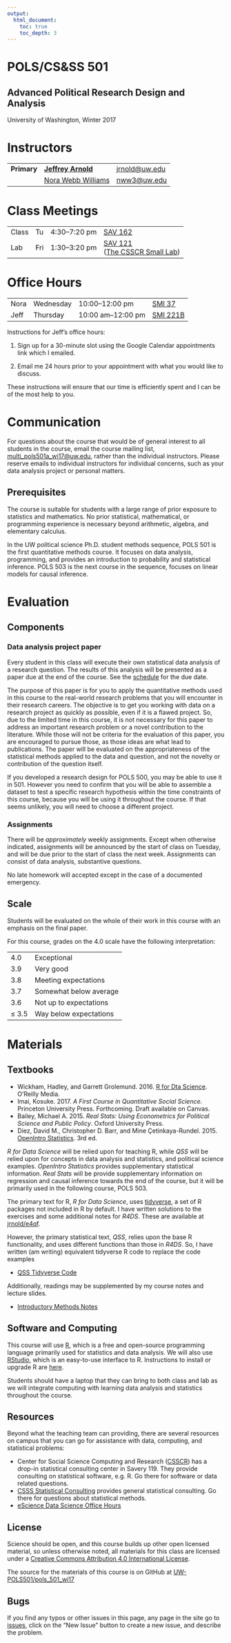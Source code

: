 ```yaml
---
output:
  html_document:
    toc: true
    toc_depth: 3
---
```


<div class="container">
<div class="jumbotron">
<h1 class="title">POLS/CS&amp;SS 501</h1>
<h2 class="subtitle">Advanced Political Research Design and Analysis</h2>
<p>University of Washington, Winter 2017</p>
</div>
</div>


# Instructors

<table class = "table table-striped">
<tr>
<td>
<strong>Primary</strong>
</td>
<td><a href="http://jrnold.me"><strong>Jeffrey Arnold</strong></a></td>
<td><a href="mailto:jrnold@uw.edu">jrnold@uw.edu</a></td>
</tr>
<tr>
<td>
<strong></strong>
</td>
<td>
<a href="http://students.washington.edu/nww3/">Nora Webb Williams</a>
</td>
<td>
<a href="mailto:nww3@uw.edu">nww3@uw.edu</a>
</td>
</tr>
</table>


# Class Meetings

<table class = "table table-striped table-hover">
<tr>
<td>Class </td>
<td>Tu </td>
<td> 4:30&ndash;7:20 pm </td>
<td><a href="https://www.washington.edu/maps/?sav">SAV 162</a></td>
</tr>
<tr>
<td>Lab </td>
<td>Fri </td>
<td>1:30&ndash;3:20 pm </td>
<td><a href="https://www.washington.edu/maps/?sav">SAV 121</a> <br/>
(<a href="http://julius.csscr.washington.edu/about/labs.html">The CSSCR Small Lab</a>)</td>
</tr>
</table>


# Office Hours

<table class = "table table-striped">
<tr>
<td>Nora</td>
<td>Wednesday</td>
<td>10:00&ndash;12:00 pm</td>
<td><a href="https://www.washington.edu/maps/?smi">SMI 37</a></td>
</tr>
<tr>
<td>Jeff</td>
<td>Thursday</td>
<td>10:00 am&ndash;12:00 pm</td>
<td><a href="https://www.washington.edu/maps/?smi">SMI 221B</a></td>
</tr>
</table>

Instructions for Jeff's office hours:

1. Sign up for a 30-minute slot using the Google Calendar appointments link which I emailed.

2. Email me 24 hours prior to your appointment with what you would like to discuss.

These instructions will ensure that our time is efficiently spent and I can be of the most help to you.


# Communication

For questions about the course that would be of general interest to all students in the course, email the course mailing list, [multi_pols501a_wi17@uw.edu](mailto:multi_pols501a_wi17@uw.edu), rather than the individual instructors.
Please reserve emails to individual instructors for individual concerns, such as your data analysis project or personal matters.


## Prerequisites

The course is suitable for students with a large range of prior exposure to statistics and mathematics.
No prior statistical, mathematical, or programming experience is necessary beyond arithmetic, algebra, and elementary calculus.

In the UW political science Ph.D. student methods sequence, POLS 501 is the first quantitative methods course.
It focuses on data analysis, programming, and provides an introduction to probability and statistical inference.
POLS 503 is the next course in the sequence, focuses on linear models for causal inference.


# Evaluation

## Components

### Data analysis project paper

Every student in this class will execute their own statistical data analysis of a research question.
The results of this analysis will be presented as a paper due at the end of the course. See the [schedule](/schedule/#finals-period) for the due date.

The purpose of this paper is for you to apply the quantitative methods used in this course to the real-world research problems that you will encounter in their research careers.
The objective is to get you working with data on a research project as quickly as possible, even if it is a flawed project.
So, due to the limited time in this course, it is not necessary for this paper to address an important research problem or a novel contribution to the literature.
While those will not be criteria for the evaluation of this paper, you are encouraged to pursue those, as those ideas are what lead to publications.
The paper will be evaluated on the appropriateness of the statistical methods applied to the data and question, and not the novelty or contribution of the question itself.

If you developed a research design for POLS 500, you may be able to use it in 501.
However you need to confirm that you will be able to assemble a dataset to test a specific research hypothesis within the time constraints of this course, because you will be using it throughout the course.
If that seems unlikely, you will need to choose a different project.


### Assignments

There will be *approximately* weekly assignments.
Except when otherwise indicated, assignments will be announced by the start of class on Tuesday, and will be due prior to the start of class the next week.
Assignments can consist of data analysis, substantive questions.

No late homework will accepted except in the case of a documented emergency.

## Scale

Students will be evaluated on the whole of their work in this course with an emphasis on the final paper.

For this course, grades on the 4.0 scale have the following interpretation:
<table class = "table table-striped">
<tr><td>4.0</td><td>Exceptional</td></tr>
<tr><td>3.9</td><td>Very good</td></tr>
<tr><td>3.8</td><td>Meeting expectations</td></tr>
<tr><td>3.7</td><td>Somewhat below average</td></tr>
<tr><td>3.6</td><td>Not up to expectations</td></tr>
<tr><td>&le; 3.5</td><td>Way below expectations</td></tr>
</table>


# Materials


## Textbooks

- Wickham, Hadley, and Garrett Grolemund. 2016. [R for Dta Science](http://r4ds.had.co.nz/). O'Reilly Media.
- Imai, Kosuke. 2017. *A First Course in Quantitative Social Science.* Princeton University Press. Forthcoming. Draft available on Canvas.
- Bailey, Michael A. 2015. *Real Stats: Using Econometrics for Political Science and Public Policy*. Oxford University Press.
- Diez, David M., Christopher D. Barr, and Mine Çetinkaya-Rundel. 2015. [OpenIntro Statistics](https://www.openintro.org/stat/textbook.php). 3rd ed.

*R for Data Science* will be relied upon for teaching R, while *QSS* will be relied upon for concepts in data analysis and statistics, and political science examples. *OpenIntro Statistics* provides supplementary statistical information. *Real Stats* will be provide supplementary information on regression and causal inference towards the end of the course, but it will be primarily used in the following course, POLS 503.

The primary text for R, *R for Data Science*, uses [tidyverse](https://github.com/tidyverse/tidyverse), a set of R packages not included in R by default. 
I have written solutions to the exercises and some additional notes for *R4DS*.
These are available at [jrnold/e4qf](https://jrnold.github.io/e4qf/).

However, the primary statistical text, *QSS*, relies upon the base R functionality, and uses different functions than those in *R4DS*. 
So, I have written (am writing) equivalent tidyverse R code to replace the code examples 

- [QSS Tidyverse Code](https://jrnold.github.io/qss-tidy/)

Additionally, readings may be supplemented by my course notes and lecture slides.

- [Introductory Methods Notes](https://github.com/jrnold/intro-methods-notes)


## Software and Computing

This course will use [R](https://www.r-project.org/), which is a free and open-source programming language primarily used for statistics and data analysis. We will also use [RStudio](https://www.rstudio.com/), which is an easy-to-use interface to R.
Instructions to install or upgrade R are [here](install.html).

Students should have a laptop that they can bring to both class and lab as we will integrate computing with learning data analysis and statistics throughout the course.


## Resources

Beyond what the teaching team can providing, there are several resources on campus that you can go for assistance with data, computing, and statistical problems:

-  Center for Social Science Computing and Research ([CSSCR](http://julius.csscr.washington.edu/about/consulting.html)) has a drop-in statistical consulting center in Savery 119. They provide consulting on statistical software, e.g. R. Go there for software or data related questions.
- [CSSS Statistical Consulting](https://www.csss.washington.edu/consulting) provides general statistical consulting. Go there for questions about statistical methods.
- [eScience Data Science Office Hours](http://escience.washington.edu/office-hours/)


## License

Science should be open, and this course builds up other open licensed material, so unless otherwise noted, all materials for this class are licensed under a <a rel="license" href="https://creativecommons.org/licenses/by/4.0/">Creative Commons Attribution 4.0 International License</a>.

The source for the materials of this course is on GitHub at <a href="https://github.com/UW-POLS501/pols_501_wi17">UW-POLS501/pols_501_wi17</a>

## Bugs

If you find any typos or other issues in this page, any page in the site go to [issues](https://github.com/UW-POLS501/pols_501_wi17/issues), click on the "New Issue" button to create a new issue, and describe the problem.
